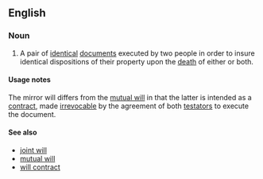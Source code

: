 ==English==
===Noun===
{{wikipedia}}
{{en-noun|sg=[[mirror]] [[will]]}}
# {{legal}} A pair of [[identical]] [[document]]s executed by two people in order to insure identical dispositions of their property upon the [[death]] of either or both.

====Usage notes====
The mirror will differs from the [[mutual will]] in that the latter is intended as a [[contract]], made [[irrevocable]] by the agreement of both [[testator]]s to execute the document.

====See also====
*[[joint will]]
*[[mutual will]]
*[[will contract]]